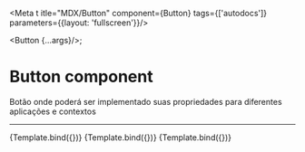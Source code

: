 
<Meta t
itle="MDX/Button" 
component={Button} 
tags={['autodocs']} 
parameters={{layout: 'fullscreen'}}/>

<Button {...args}/>;

# Button component

Botão onde poderá ser implementado suas propriedades para diferentes aplicações e contextos

<ArgsTable of={Button} />

---
  
<Canvas>
  <Story 
    name="Button large mode"
    args={{ 
      label: 'Button',
      stateBtn: false,
      type: 'button',
      size: 'large',
      onClick: action('clicked-button'),
    }}>
    {Template.bind({})}
   </Story>
</Canvas>

<Canvas>
  <Story 
    name="Button medium mode"
    args={{ 
      label: 'Button 2',
      stateBtn: false,
      type: 'submit',
      size: 'medium',
      onClick: action('clicked-button'),
    }}>
    {Template.bind({})}
   </Story>
</Canvas>

<Canvas>
  <Story 
    name="Button small mode"
    args={{ 
      label: 'Button 3',
      stateBtn: false,
      type: 'reset',
      size: 'small',
      onClick: action('clicked-button'),
    }}>
    {Template.bind({})}
   </Story>
</Canvas>